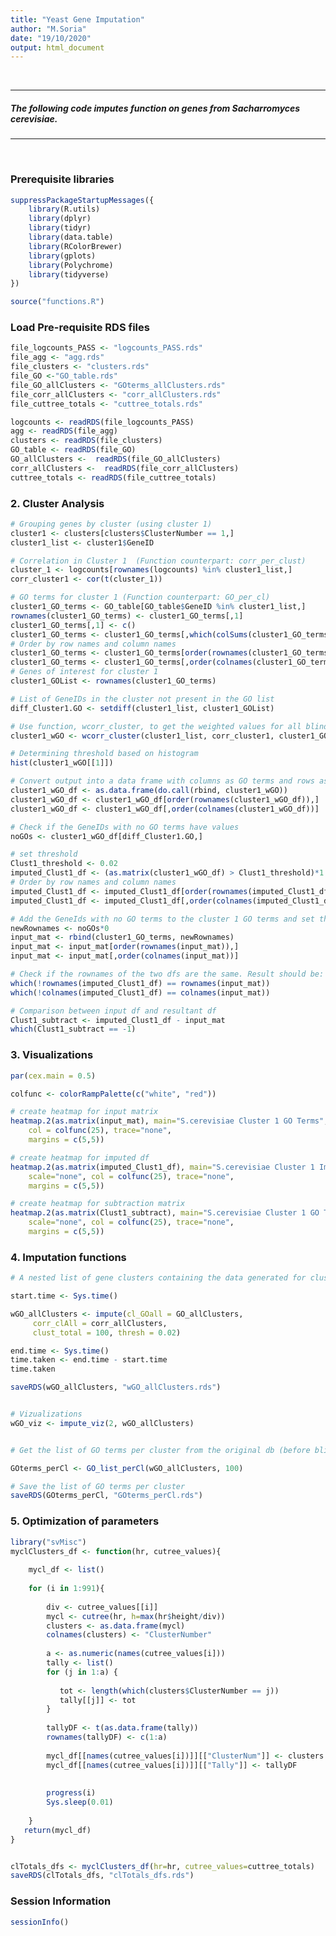 ```yaml
---
title: "Yeast Gene Imputation"
author: "M.Soria"
date: "19/10/2020"
output: html_document
---
```


</br>

***

##### The following code imputes function on genes from Sacharromyces cerevisiae. 

***

</br>

### Prerequisite libraries

```r

suppressPackageStartupMessages({
    library(R.utils)
    library(dplyr)
    library(tidyr)
    library(data.table)
    library(RColorBrewer)
    library(gplots)
    library(Polychrome)
    library(tidyverse)
})

source("functions.R")

```

### Load Pre-requisite RDS files 

```r

file_logcounts_PASS <- "logcounts_PASS.rds"
file_agg <- "agg.rds"
file_clusters <- "clusters.rds"
file_GO <-"GO_table.rds"
file_GO_allClusters <- "GOterms_allClusters.rds"
file_corr_allClusters <- "corr_allClusters.rds"
file_cuttree_totals <- "cuttree_totals.rds"

logcounts <- readRDS(file_logcounts_PASS)
agg <- readRDS(file_agg)
clusters <- readRDS(file_clusters)
GO_table <- readRDS(file_GO)
GO_allClusters <-  readRDS(file_GO_allClusters)
corr_allClusters <-  readRDS(file_corr_allClusters)
cuttree_totals <- readRDS(file_cuttree_totals)

```

### 2. Cluster Analysis

```r

# Grouping genes by cluster (using cluster 1)
cluster1 <- clusters[clusters$ClusterNumber == 1,] 
cluster1_list <- cluster1$GeneID

# Correlation in Cluster 1  (Function counterpart: corr_per_clust)
cluster_1 <- logcounts[rownames(logcounts) %in% cluster1_list,]
corr_cluster1 <- cor(t(cluster_1))

# GO terms for cluster 1 (Function counterpart: GO_per_cl)
cluster1_GO_terms <- GO_table[GO_table$GeneID %in% cluster1_list,]
rownames(cluster1_GO_terms) <- cluster1_GO_terms[,1] 
cluster1_GO_terms[,1] <- c()
cluster1_GO_terms <- cluster1_GO_terms[,which(colSums(cluster1_GO_terms) > 0)]
# Order by row names and column names
cluster1_GO_terms <- cluster1_GO_terms[order(rownames(cluster1_GO_terms)),]
cluster1_GO_terms <- cluster1_GO_terms[,order(colnames(cluster1_GO_terms))]
# Genes of interest for cluster 1
cluster1_GOList <- rownames(cluster1_GO_terms)

# List of GeneIDs in the cluster not present in the GO list
diff_Cluster1.GO <- setdiff(cluster1_list, cluster1_GOList)

# Use function, wcorr_cluster, to get the weighted values for all blinded genes in cluster 1
cluster1_wGO <- wcorr_cluster(cluster1_list, corr_cluster1, cluster1_GO_terms)

# Determining threshold based on histogram
hist(cluster1_wGO[[1]])

# Convert output into a data frame with columns as GO terms and rows as gene names
cluster1_wGO_df <- as.data.frame(do.call(rbind, cluster1_wGO))
cluster1_wGO_df <- cluster1_wGO_df[order(rownames(cluster1_wGO_df)),]
cluster1_wGO_df <- cluster1_wGO_df[,order(colnames(cluster1_wGO_df))]

# Check if the GeneIDs with no GO terms have values
noGOs <- cluster1_wGO_df[diff_Cluster1.GO,]

# set threshold
Clust1_threshold <- 0.02
imputed_Clust1_df <- (as.matrix(cluster1_wGO_df) > Clust1_threshold)*1
# Order by row names and column names
imputed_Clust1_df <- imputed_Clust1_df[order(rownames(imputed_Clust1_df)),]
imputed_Clust1_df <- imputed_Clust1_df[,order(colnames(imputed_Clust1_df))]

# Add the GeneIds with no GO terms to the cluster 1 GO terms and set them to zero. This will serve as the input (original) matrix
newRownames <- noGOs*0
input_mat <- rbind(cluster1_GO_terms, newRownames)
input_mat <- input_mat[order(rownames(input_mat)),]
input_mat <- input_mat[,order(colnames(input_mat))]

# Check if the rownames of the two dfs are the same. Result should be: integer(0)
which(!rownames(imputed_Clust1_df) == rownames(input_mat))
which(!colnames(imputed_Clust1_df) == colnames(input_mat))

# Comparison between input df and resultant df
Clust1_subtract <- imputed_Clust1_df - input_mat
which(Clust1_subtract == -1)

```

### 3. Visualizations

```r

par(cex.main = 0.5)

colfunc <- colorRampPalette(c("white", "red"))

# create heatmap for input matrix
heatmap.2(as.matrix(input_mat), main="S.cerevisiae Cluster 1 GO Terms", scale="none",
    col = colfunc(25), trace="none", 
    margins = c(5,5))

# create heatmap for imputed df
heatmap.2(as.matrix(imputed_Clust1_df), main="S.cerevisiae Cluster 1 Imputed GO Terms", 
    scale="none", col = colfunc(25), trace="none", 
    margins = c(5,5))

# create heatmap for subtraction matrix
heatmap.2(as.matrix(Clust1_subtract), main="S.cerevisiae Cluster 1 GO Terms vs Imputed GO Terms", 
    scale="none", col = colfunc(25), trace="none", 
    margins = c(5,5))

```

### 4. Imputation functions

```r

# A nested list of gene clusters containing the data generated for cluster analysis. 

start.time <- Sys.time()

wGO_allClusters <- impute(cl_GOall = GO_allClusters, 
     corr_clAll = corr_allClusters,
     clust_total = 100, thresh = 0.02)

end.time <- Sys.time()
time.taken <- end.time - start.time
time.taken

saveRDS(wGO_allClusters, "wGO_allClusters.rds")


# Vizualizations 
wGO_viz <- impute_viz(2, wGO_allClusters)


# Get the list of GO terms per cluster from the original db (before blinding) to use as a reference for filtering the relevant GO terms per cluster. This also makes sure that dimensions (number of columns) in all of the trials are equal.

GOterms_perCl <- GO_list_perCl(wGO_allClusters, 100)

# Save the list of GO terms per cluster
saveRDS(GOterms_perCl, "GOterms_perCl.rds")
```

### 5. Optimization of parameters

```r

library("svMisc")
myclClusters_df <- function(hr, cutree_values){
    
    mycl_df <- list()
    
    for (i in 1:991){ 
        
        div <- cutree_values[[i]]
        mycl <- cutree(hr, h=max(hr$height/div))
        clusters <- as.data.frame(mycl)
        colnames(clusters) <- "ClusterNumber"
        
        a <- as.numeric(names(cutree_values[i]))
        tally <- list()
        for (j in 1:a) {
           
           tot <- length(which(clusters$ClusterNumber == j))
           tally[[j]] <- tot
        }
        
        tallyDF <- t(as.data.frame(tally))
        rownames(tallyDF) <- c(1:a)
        
        mycl_df[[names(cutree_values[i])]][["ClusterNum"]] <- clusters
        mycl_df[[names(cutree_values[i])]][["Tally"]] <- tallyDF
            
            
        progress(i)
        Sys.sleep(0.01)
                       
    }
   return(mycl_df)
}


clTotals_dfs <- myclClusters_df(hr=hr, cutree_values=cuttree_totals)
saveRDS(clTotals_dfs, "clTotals_dfs.rds")

```


### Session Information 

```r

sessionInfo()

```
